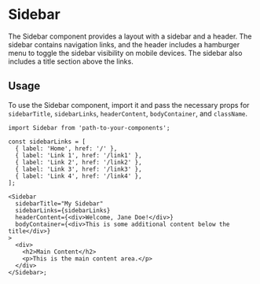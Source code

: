
<Meta of={SidebarStories} />

# Sidebar

The Sidebar component provides a layout with a sidebar and a header. The sidebar contains navigation links, and the header includes a hamburger menu to toggle the sidebar visibility on mobile devices. The sidebar also includes a title section above the links.

<Canvas of={SidebarStories.Default} />

## Usage

To use the Sidebar component, import it and pass the necessary props for `sidebarTitle`, `sidebarLinks`, `headerContent`, `bodyContainer`, and `className`.

```tsx
import Sidebar from 'path-to-your-components';

const sidebarLinks = [
  { label: 'Home', href: '/' },
  { label: 'Link 1', href: '/link1' },
  { label: 'Link 2', href: '/link2' },
  { label: 'Link 3', href: '/link3' },
  { label: 'Link 4', href: '/link4' },
];

<Sidebar
  sidebarTitle="My Sidebar"
  sidebarLinks={sidebarLinks}
  headerContent={<div>Welcome, Jane Doe!</div>}
  bodyContainer={<div>This is some additional content below the title</div>}
>
  <div>
    <h2>Main Content</h2>
    <p>This is the main content area.</p>
  </div>
</Sidebar>;
```